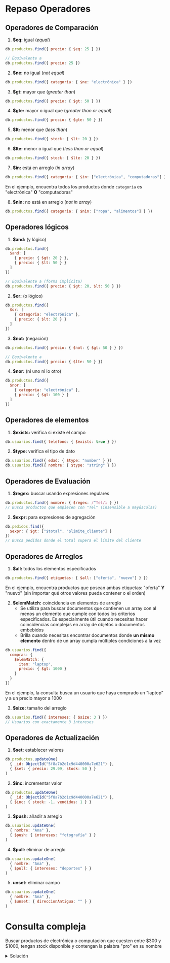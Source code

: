 # Repaso Operadores

## Operadores de Comparación

1. **$eq:** igual (*equal*)
```js
db.productos.find({ precio: { $eq: 25 } })

// Equivalente a
db.productos.find({ precio: 25 })
```
2. **$ne:** no igual (*not equal*)
```js
db.productos.find({ categoria: { $ne: "electrónica" } })
```

3. **$gt:** mayor que (*greater than*)
```js
db.productos.find({ precio: { $gt: 50 } })
```

4. **$gte:** mayor o igual que (*greater than or equal*)
```js
db.productos.find({ precio: { $gte: 50 } })
```

5. **$lt:** menor que (*less than*)
```js
db.productos.find({ stock: { $lt: 20 } })
```

6. **$lte:** menor o igual que (*less than or equal*)
```js
db.productos.find({ stock: { $lte: 20 } })
```

7. **$in:** está en arreglo (*in array*)
```js
db.productos.find({ categoria: { $in: ["electrónica", "computadoras"] } })
```
En el ejemplo, encuentra todos los productos donde `categoria` es "electrónica" **O** "computadoras"

8. **$nin:** no está en arreglo (*not in array*)
```js
db.productos.find({ categoria: { $nin: ["ropa", "alimentos"] } })
```

## Operadores lógicos

1. **$and:** (y lógico)
```js
db.productos.find({
  $and: [
    { precio: { $gt: 20 } },
    { precio: { $lt: 50 } }
  ]
})

// Equivalente a (forma implícita)
db.productos.find({ precio: { $gt: 20, $lt: 50 } })
```

2. **$or:** (o lógico)
```js
db.productos.find({
  $or: [
    { categoria: "electrónica" },
    { precio: { $lt: 20 } }
  ]
})
```

3. **$not:** (negación)
```js
db.productos.find({ precio: { $not: { $gt: 50 } } })

// Equivalente a
db.productos.find({ precio: { $lte: 50 } })
```

4. **$nor:** (ni uno ni lo otro)
```js
db.productos.find({
  $nor: [
    { categoria: "electrónica" },
    { precio: { $gt: 100 } }
  ]
})
```

## Operadores de elementos

1. **$exists:** verifica si existe el campo
```js
db.usuarios.find({ telefono: { $exists: true } })
```

2. **$type:** verifica el tipo de dato
```js
db.usuarios.find({ edad: { $type: "number" } })
db.usuarios.find({ nombre: { $type: "string" } })
```

## Operadores de Evaluación

1. **$regex:** buscar usando expresiones regulares 
```js
db.productos.find({ nombre: { $regex: /^Tel/i } })
// Busca productos que empiecen con "Tel" (insensible a mayúsculas)
```

2. **$expr:** para expresiones de agregación
```js
db.pedidos.find({
  $expr: { $gt: ["$total", "$limite_cliente"] }
})
// Busca pedidos donde el total supera el límite del cliente
```


## Operadores de Arreglos

1. **$all:** todos los elementos especificados
```js
db.productos.find({ etiquetas: { $all: ["oferta", "nuevo"] } })
```
En el ejemplo, encuentra productos que posean ambas etiquetas: "oferta" **Y** "nuevo" (sin importar qué otros valores pueda contener o el orden)

2. **$elemMatch:** coincidencia en elementos de arreglo
    - Se utiliza para buscar documentos que contienen un array con al menos un elemento que cumple con todos los criterios especificados. Es especialmente útil cuando necesitas hacer coincidencias complejas en array de objetos o documentos embebidos
    - Brilla cuando necesitas encontrar documentos donde **un mismo elemento** dentro de un array cumpla múltiples condiciones a la vez

```js
db.usuarios.find({
  compras: {
    $elemMatch: {
      item: "laptop",
      precio: { $gt: 1000 }
    }
  }
})
```
En el ejemplo, la consulta busca un usuario que haya comprado un "laptop" y a un precio mayor a 1000 

3. **$size:** tamaño del arreglo
```js
db.usuarios.find({ intereses: { $size: 3 } })
// Usuarios con exactamente 3 intereses
```

## Operadores de Actualización

1. **$set:** establecer valores
```js
db.productos.updateOne(
  { _id: ObjectId("5f8a7b2d1c9d440000a7e621") },
  { $set: { precio: 29.99, stock: 50 } }
)
```

2. **$inc:** incrementar valor
```js
db.productos.updateOne(
  { _id: ObjectId("5f8a7b2d1c9d440000a7e621") },
  { $inc: { stock: -1, vendidos: 1 } }
)
```

3. **$push:** añadir a arreglo
```js
db.usuarios.updateOne(
  { nombre: "Ana" },
  { $push: { intereses: "fotografía" } }
)
```

4. **$pull:** eliminar de arreglo
```js
db.usuarios.updateOne(
  { nombre: "Ana" },
  { $pull: { intereses: "deportes" } }
)
```

5. **unset:** eliminar campo
```js
db.usuarios.updateOne(
  { nombre: "Ana" },
  { $unset: { direccionAntigua: "" } }
)
```

# Consulta compleja

Buscar productos de electrónica o computación que cuesten entre $300 y $1000, tengan stock disponible y contengan la palabra "pro" en su nombre

<details>
    <summary>Solución</summary>

```js
db.productos.find({
  $and: [
    { $or: [{ categoria: "electrónica" }, { categoria: "computación" }] },
    { precio: { $gte: 300, $lte: 1000 } },
    { stock: { $gt: 0 } },
    { nombre: { $regex: /pro/i } }
  ]
})
```

</details>